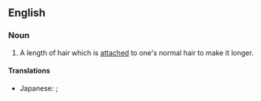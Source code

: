 ==English==

===Noun===
{{en-noun}}

# A length of hair which is [[attached]] to one's normal hair to make it longer.

====Translations====
{{trans-top|a length of hair}}
{{trans-mid}}
* Japanese: {{t-|ja|エクステンション|tr=ekusutenshon|sc=Jpan}}; {{qualifier|shorten}} {{t-|ja|エクステ|tr=ekusute|sc=Jpan}}
{{trans-bottom}}